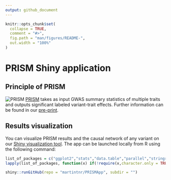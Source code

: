 ```yaml
---
output: github_document
---
```


<!-- README.md is generated from README.Rmd. Please edit that file -->

```r
knitr::opts_chunk$set(
  collapse = TRUE,
  comment = "#>",
  fig.path = "man/figures/README-",
  out.width = "100%"
)
```

# PRISM Shiny application

<!-- badges: start -->
<!-- badges: end -->

## Principle of PRISM

![PRISM](Github_Fig.png)
[PRISM](https://github.com/martintnr/PRISM) takes as input GWAS summary statistics of multiple traits and outputs significant labeled variant-trait effects. Further information can be found in our [pre-print](https://doi.org/10.1101/2024.06.01.24308193).

## Results visualization

You can visualize PRISM results and the causal network of any variant on our [Shiny visualization tool](https://verbam01.shinyapps.io/PRISM/). The app can be launched locally from R using the following command:
``` r
list_of_packages = c("ggplot2","stats","data.table","parallel","stringr","rlist","circlize","splitstackshape","visNetwork","shiny","shinydashboard","RColorBrewer","ggvis","dplyr","shinycssloaders")
lapply(list_of_packages, function(x) if(!require(x,character.only = TRUE)) install.packages(x))

shiny::runGitHub(repo = "martintnr/PRISMApp", subdir = "")
```


